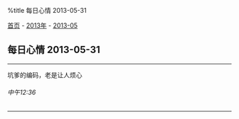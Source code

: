 %title 每日心情 2013-05-31

[[../../../index|首页]] - [[../index|2013年]] - [[index|2013-05]]
==每日心情 2013-05-31==
----
坑爹的编码，老是让人烦心
======中午12:36======
----
